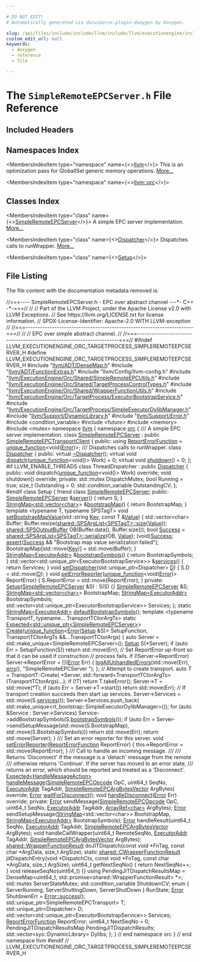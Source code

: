 ```yaml
---

# DO NOT EDIT!
# Automatically generated via docusaurus-plugin-doxygen by Doxygen.

slug: /api/files/include/include/llvm/include/llvm/executionengine/include/llvm/executionengine/orc/include/llvm/executionengine/orc/targetprocess/simpleremoteepcserver-h
custom_edit_url: null
keywords:
  - doxygen
  - reference
  - file

---
```





# The `SimpleRemoteEPCServer.h` File Reference

<DoxygenPage pluginConfig={pluginConfig}>



## Included Headers

<IncludesList>
<IncludesListItem
  filePath="llvm/ADT/DenseMap.h"
  permalink="/docs/api/files/include/include/llvm/include/llvm/adt/densemap-h"
  isLocal="true" />
<IncludesListItem
  filePath="llvm/ADT/FunctionExtras.h"
  permalink="/docs/api/files/include/include/llvm/include/llvm/adt/functionextras-h"
  isLocal="true" />
<IncludesListItem
  filePath="llvm/Config/llvm-config.h"
  permalink=""
  isLocal="true" />
<IncludesListItem
  filePath="llvm/ExecutionEngine/Orc/Shared/SimpleRemoteEPCUtils.h"
  permalink="/docs/api/files/include/include/llvm/include/llvm/executionengine/include/llvm/executionengine/orc/include/llvm/executionengine/orc/shared/simpleremoteepcutils-h"
  isLocal="true" />
<IncludesListItem
  filePath="llvm/ExecutionEngine/Orc/Shared/TargetProcessControlTypes.h"
  permalink="/docs/api/files/include/include/llvm/include/llvm/executionengine/include/llvm/executionengine/orc/include/llvm/executionengine/orc/shared/targetprocesscontroltypes-h"
  isLocal="true" />
<IncludesListItem
  filePath="llvm/ExecutionEngine/Orc/Shared/WrapperFunctionUtils.h"
  permalink="/docs/api/files/include/include/llvm/include/llvm/executionengine/include/llvm/executionengine/orc/include/llvm/executionengine/orc/shared/wrapperfunctionutils-h"
  isLocal="true" />
<IncludesListItem
  filePath="llvm/ExecutionEngine/Orc/TargetProcess/ExecutorBootstrapService.h"
  permalink="/docs/api/files/include/include/llvm/include/llvm/executionengine/include/llvm/executionengine/orc/include/llvm/executionengine/orc/targetprocess/executorbootstrapservice-h"
  isLocal="true" />
<IncludesListItem
  filePath="llvm/ExecutionEngine/Orc/TargetProcess/SimpleExecutorDylibManager.h"
  permalink="/docs/api/files/include/include/llvm/include/llvm/executionengine/include/llvm/executionengine/orc/include/llvm/executionengine/orc/targetprocess/simpleexecutordylibmanager-h"
  isLocal="true" />
<IncludesListItem
  filePath="llvm/Support/DynamicLibrary.h"
  permalink="/docs/api/files/include/include/llvm/include/llvm/support/dynamiclibrary-h"
  isLocal="true" />
<IncludesListItem
  filePath="llvm/Support/Error.h"
  permalink="/docs/api/files/include/include/llvm/include/llvm/support/error-h"
  isLocal="true" />
<IncludesListItem
  filePath="condition_variable"
  permalink=""
  isLocal="false" />
<IncludesListItem
  filePath="future"
  permalink=""
  isLocal="false" />
<IncludesListItem
  filePath="memory"
  permalink=""
  isLocal="false" />
<IncludesListItem
  filePath="mutex"
  permalink=""
  isLocal="false" />
</IncludesList>

## Namespaces Index

<MembersIndex>

<MembersIndexItem
  type="namespace"
  name={<><a href="/docs/api/namespaces/llvm">llvm</a></>}>
This is an optimization pass for GlobalISel generic memory operations. <a href="/docs/api/namespaces/llvm/#details">More...</a>
</MembersIndexItem>

<MembersIndexItem
  type="namespace"
  name={<><a href="/docs/api/namespaces/llvm/orc">llvm::orc</a></>}>
</MembersIndexItem>

</MembersIndex>

## Classes Index

<MembersIndex>

<MembersIndexItem
  type="class"
  name={<><a href="/docs/api/classes/llvm/orc/simpleremoteepcserver">SimpleRemoteEPCServer</a></>}>
A simple EPC server implementation. <a href="/docs/api/classes/llvm/orc/simpleremoteepcserver/#details">More...</a>
</MembersIndexItem>

<MembersIndexItem
  type="class"
  name={<><a href="/docs/api/classes/llvm/orc/simpleremoteepcserver/dispatcher">Dispatcher</a></>}>
Dispatches calls to runWrapper. <a href="/docs/api/classes/llvm/orc/simpleremoteepcserver/dispatcher/#details">More...</a>
</MembersIndexItem>

<MembersIndexItem
  type="class"
  name={<><a href="/docs/api/classes/llvm/orc/simpleremoteepcserver/setup">Setup</a></>}>
</MembersIndexItem>

</MembersIndex>


## File Listing

The file content with the documentation metadata removed is:

<ProgramListing>

<Link id="l00001" /><CodeLine lineNumber="1"><Highlight kind="comment">//===---- SimpleRemoteEPCServer.h - EPC over abstract channel ---&#42;- C++ -&#42;-===//</Highlight><Highlight kind="normal"></Highlight></CodeLine>
<Link id="l00002" /><CodeLine lineNumber="2"><Highlight kind="normal"></Highlight><Highlight kind="comment">//</Highlight><Highlight kind="normal"></Highlight></CodeLine>
<Link id="l00003" /><CodeLine lineNumber="3"><Highlight kind="normal"></Highlight><Highlight kind="comment">// Part of the LLVM Project, under the Apache License v2.0 with LLVM Exceptions.</Highlight><Highlight kind="normal"></Highlight></CodeLine>
<Link id="l00004" /><CodeLine lineNumber="4"><Highlight kind="normal"></Highlight><Highlight kind="comment">// See https://llvm.org/LICENSE.txt for license information.</Highlight><Highlight kind="normal"></Highlight></CodeLine>
<Link id="l00005" /><CodeLine lineNumber="5"><Highlight kind="normal"></Highlight><Highlight kind="comment">// SPDX-License-Identifier: Apache-2.0 WITH LLVM-exception</Highlight><Highlight kind="normal"></Highlight></CodeLine>
<Link id="l00006" /><CodeLine lineNumber="6"><Highlight kind="normal"></Highlight><Highlight kind="comment">//</Highlight><Highlight kind="normal"></Highlight></CodeLine>
<Link id="l00007" /><CodeLine lineNumber="7"><Highlight kind="normal"></Highlight><Highlight kind="comment">//===----------------------------------------------------------------------===//</Highlight><Highlight kind="normal"></Highlight></CodeLine>
<Link id="l00008" /><CodeLine lineNumber="8"><Highlight kind="normal"></Highlight><Highlight kind="comment">//</Highlight><Highlight kind="normal"></Highlight></CodeLine>
<Link id="l00009" /><CodeLine lineNumber="9"><Highlight kind="normal"></Highlight><Highlight kind="comment">// EPC over simple abstract channel.</Highlight><Highlight kind="normal"></Highlight></CodeLine>
<Link id="l00010" /><CodeLine lineNumber="10"><Highlight kind="normal"></Highlight><Highlight kind="comment">//</Highlight><Highlight kind="normal"></Highlight></CodeLine>
<Link id="l00011" /><CodeLine lineNumber="11"><Highlight kind="normal"></Highlight><Highlight kind="comment">//===----------------------------------------------------------------------===//</Highlight><Highlight kind="normal"></Highlight></CodeLine>
<Link id="l00012" /><CodeLine lineNumber="12"><Highlight kind="normal"></Highlight></CodeLine>
<Link id="l00013" /><CodeLine lineNumber="13"><Highlight kind="normal"></Highlight><Highlight kind="preprocessor">#ifndef LLVM&#95;EXECUTIONENGINE&#95;ORC&#95;TARGETPROCESS&#95;SIMPLEREMOTEEPCSERVER&#95;H</Highlight><Highlight kind="normal"></Highlight></CodeLine>
<Link id="l00014" /><CodeLine lineNumber="14"><Highlight kind="normal"></Highlight><Highlight kind="preprocessor">#define LLVM&#95;EXECUTIONENGINE&#95;ORC&#95;TARGETPROCESS&#95;SIMPLEREMOTEEPCSERVER&#95;H</Highlight><Highlight kind="normal"></Highlight></CodeLine>
<Link id="l00015" /><CodeLine lineNumber="15"><Highlight kind="normal"></Highlight></CodeLine>
<Link id="l00016" /><CodeLine lineNumber="16"><Highlight kind="normal"></Highlight><Highlight kind="preprocessor">#include &quot;<a href="/docs/api/files/include/include/llvm/include/llvm/adt/densemap-h">llvm/ADT/DenseMap.h</a>&quot;</Highlight><Highlight kind="normal"></Highlight></CodeLine>
<Link id="l00017" /><CodeLine lineNumber="17"><Highlight kind="normal"></Highlight><Highlight kind="preprocessor">#include &quot;<a href="/docs/api/files/include/include/llvm/include/llvm/adt/functionextras-h">llvm/ADT/FunctionExtras.h</a>&quot;</Highlight><Highlight kind="normal"></Highlight></CodeLine>
<Link id="l00018" /><CodeLine lineNumber="18"><Highlight kind="normal"></Highlight><Highlight kind="preprocessor">#include &quot;llvm/Config/llvm-config.h&quot;</Highlight><Highlight kind="normal"></Highlight></CodeLine>
<Link id="l00019" /><CodeLine lineNumber="19"><Highlight kind="normal"></Highlight><Highlight kind="preprocessor">#include &quot;<a href="/docs/api/files/include/include/llvm/include/llvm/executionengine/include/llvm/executionengine/orc/include/llvm/executionengine/orc/shared/simpleremoteepcutils-h">llvm/ExecutionEngine/Orc/Shared/SimpleRemoteEPCUtils.h</a>&quot;</Highlight><Highlight kind="normal"></Highlight></CodeLine>
<Link id="l00020" /><CodeLine lineNumber="20"><Highlight kind="normal"></Highlight><Highlight kind="preprocessor">#include &quot;<a href="/docs/api/files/include/include/llvm/include/llvm/executionengine/include/llvm/executionengine/orc/include/llvm/executionengine/orc/shared/targetprocesscontroltypes-h">llvm/ExecutionEngine/Orc/Shared/TargetProcessControlTypes.h</a>&quot;</Highlight><Highlight kind="normal"></Highlight></CodeLine>
<Link id="l00021" /><CodeLine lineNumber="21"><Highlight kind="normal"></Highlight><Highlight kind="preprocessor">#include &quot;<a href="/docs/api/files/include/include/llvm/include/llvm/executionengine/include/llvm/executionengine/orc/include/llvm/executionengine/orc/shared/wrapperfunctionutils-h">llvm/ExecutionEngine/Orc/Shared/WrapperFunctionUtils.h</a>&quot;</Highlight><Highlight kind="normal"></Highlight></CodeLine>
<Link id="l00022" /><CodeLine lineNumber="22"><Highlight kind="normal"></Highlight><Highlight kind="preprocessor">#include &quot;<a href="/docs/api/files/include/include/llvm/include/llvm/executionengine/include/llvm/executionengine/orc/include/llvm/executionengine/orc/targetprocess/executorbootstrapservice-h">llvm/ExecutionEngine/Orc/TargetProcess/ExecutorBootstrapService.h</a>&quot;</Highlight><Highlight kind="normal"></Highlight></CodeLine>
<Link id="l00023" /><CodeLine lineNumber="23"><Highlight kind="normal"></Highlight><Highlight kind="preprocessor">#include &quot;<a href="/docs/api/files/include/include/llvm/include/llvm/executionengine/include/llvm/executionengine/orc/include/llvm/executionengine/orc/targetprocess/simpleexecutordylibmanager-h">llvm/ExecutionEngine/Orc/TargetProcess/SimpleExecutorDylibManager.h</a>&quot;</Highlight><Highlight kind="normal"></Highlight></CodeLine>
<Link id="l00024" /><CodeLine lineNumber="24"><Highlight kind="normal"></Highlight><Highlight kind="preprocessor">#include &quot;<a href="/docs/api/files/include/include/llvm/include/llvm/support/dynamiclibrary-h">llvm/Support/DynamicLibrary.h</a>&quot;</Highlight><Highlight kind="normal"></Highlight></CodeLine>
<Link id="l00025" /><CodeLine lineNumber="25"><Highlight kind="normal"></Highlight><Highlight kind="preprocessor">#include &quot;<a href="/docs/api/files/include/include/llvm/include/llvm/support/error-h">llvm/Support/Error.h</a>&quot;</Highlight><Highlight kind="normal"></Highlight></CodeLine>
<Link id="l00026" /><CodeLine lineNumber="26"><Highlight kind="normal"></Highlight></CodeLine>
<Link id="l00027" /><CodeLine lineNumber="27"><Highlight kind="normal"></Highlight><Highlight kind="preprocessor">#include &lt;condition&#95;variable&gt;</Highlight><Highlight kind="normal"></Highlight></CodeLine>
<Link id="l00028" /><CodeLine lineNumber="28"><Highlight kind="normal"></Highlight><Highlight kind="preprocessor">#include &lt;future&gt;</Highlight><Highlight kind="normal"></Highlight></CodeLine>
<Link id="l00029" /><CodeLine lineNumber="29"><Highlight kind="normal"></Highlight><Highlight kind="preprocessor">#include &lt;memory&gt;</Highlight><Highlight kind="normal"></Highlight></CodeLine>
<Link id="l00030" /><CodeLine lineNumber="30"><Highlight kind="normal"></Highlight><Highlight kind="preprocessor">#include &lt;mutex&gt;</Highlight><Highlight kind="normal"></Highlight></CodeLine>
<Link id="l00031" /><CodeLine lineNumber="31"><Highlight kind="normal"></Highlight></CodeLine>
<Link id="l00032" /><CodeLine lineNumber="32"><Highlight kind="normal"></Highlight><Highlight kind="keyword">namespace </Highlight><Highlight kind="normal"><a href="/docs/api/namespaces/llvm">llvm</a> &#123;</Highlight></CodeLine>
<Link id="l00033" /><CodeLine lineNumber="33"><Highlight kind="normal"></Highlight><Highlight kind="keyword">namespace </Highlight><Highlight kind="normal"><a href="/docs/api/namespaces/llvm/orc">orc</a> &#123;</Highlight></CodeLine>
<Link id="l00034" /><CodeLine lineNumber="34"><Highlight kind="normal"></Highlight><Highlight kind="comment"></Highlight></CodeLine>
<Link id="l00035" /><CodeLine lineNumber="35"><Highlight kind="comment">/// A simple EPC server implementation.</Highlight><Highlight kind="normal"></Highlight></CodeLine>
<Link id="l00036" /><CodeLine lineNumber="36" lineLink="/docs/api/classes/llvm/orc/simpleremoteepcserver"><Highlight kind="normal"></Highlight><Highlight kind="keyword">class </Highlight><Highlight kind="normal"><a href="/docs/api/classes/llvm/orc/simpleremoteepcserver">SimpleRemoteEPCServer</a> : </Highlight><Highlight kind="keyword">public</Highlight><Highlight kind="normal"> <a href="/docs/api/classes/llvm/orc/simpleremoteepctransportclient">SimpleRemoteEPCTransportClient</a> &#123;</Highlight></CodeLine>
<Link id="l00037" /><CodeLine lineNumber="37"><Highlight kind="normal"></Highlight><Highlight kind="keyword">public</Highlight><Highlight kind="normal">:</Highlight></CodeLine>
<Link id="l00038" /><CodeLine lineNumber="38" lineLink="/docs/api/classes/llvm/orc/simpleremoteepcserver/#af2a93fb08dba52798627e77a14ec44a6"><Highlight kind="normal">  </Highlight><Highlight kind="keyword">using </Highlight><Highlight kind="normal"><a href="/docs/api/classes/llvm/orc/simpleremoteepcserver/#af2a93fb08dba52798627e77a14ec44a6">ReportErrorFunction</a> = <a href="/docs/api/classes/llvm/unique-function">unique&#95;function</a>&lt;void(<a href="/docs/api/classes/llvm/error">Error</a>)&gt;;</Highlight></CodeLine>
<Link id="l00039" /><CodeLine lineNumber="39"><Highlight kind="normal"></Highlight><Highlight kind="comment"></Highlight></CodeLine>
<Link id="l00040" /><CodeLine lineNumber="40"><Highlight kind="comment">  /// Dispatches calls to runWrapper.</Highlight><Highlight kind="normal"></Highlight></CodeLine>
<Link id="l00041" /><CodeLine lineNumber="41" lineLink="/docs/api/classes/llvm/orc/simpleremoteepcserver/dispatcher"><Highlight kind="normal">  </Highlight><Highlight kind="keyword">class </Highlight><Highlight kind="normal"><a href="/docs/api/classes/llvm/orc/simpleremoteepcserver/dispatcher">Dispatcher</a> &#123;</Highlight></CodeLine>
<Link id="l00042" /><CodeLine lineNumber="42"><Highlight kind="normal">  </Highlight><Highlight kind="keyword">public</Highlight><Highlight kind="normal">:</Highlight></CodeLine>
<Link id="l00043" /><CodeLine lineNumber="43" lineLink="/docs/api/classes/llvm/orc/simpleremoteepcserver/dispatcher/#a1fa8e79391c0da2479da4528abcc1664"><Highlight kind="normal">    </Highlight><Highlight kind="keyword">virtual</Highlight><Highlight kind="normal"> <a href="/docs/api/classes/llvm/orc/simpleremoteepcserver/dispatcher/#a1fa8e79391c0da2479da4528abcc1664">~Dispatcher</a>();</Highlight></CodeLine>
<Link id="l00044" /><CodeLine lineNumber="44" lineLink="/docs/api/classes/llvm/orc/simpleremoteepcserver/dispatcher/#af82826b096dd5d2a1b7f2f37e13c0e57"><Highlight kind="normal">    </Highlight><Highlight kind="keyword">virtual</Highlight><Highlight kind="normal"> </Highlight><Highlight kind="keywordtype">void</Highlight><Highlight kind="normal"> <a href="/docs/api/classes/llvm/orc/simpleremoteepcserver/dispatcher/#af82826b096dd5d2a1b7f2f37e13c0e57">dispatch</a>(<a href="/docs/api/classes/llvm/unique-function">unique&#95;function</a>&lt;</Highlight><Highlight kind="keywordtype">void</Highlight><Highlight kind="normal">()&gt; Work) = 0;</Highlight></CodeLine>
<Link id="l00045" /><CodeLine lineNumber="45" lineLink="/docs/api/classes/llvm/orc/simpleremoteepcserver/dispatcher/#a05ffa4c7a486bc953f61dfc1d8ca916e"><Highlight kind="normal">    </Highlight><Highlight kind="keyword">virtual</Highlight><Highlight kind="normal"> </Highlight><Highlight kind="keywordtype">void</Highlight><Highlight kind="normal"> <a href="/docs/api/classes/llvm/orc/simpleremoteepcserver/dispatcher/#a05ffa4c7a486bc953f61dfc1d8ca916e">shutdown</a>() = 0;</Highlight></CodeLine>
<Link id="l00046" /><CodeLine lineNumber="46"><Highlight kind="normal">  &#125;;</Highlight></CodeLine>
<Link id="l00047" /><CodeLine lineNumber="47"><Highlight kind="normal"></Highlight></CodeLine>
<Link id="l00048" /><CodeLine lineNumber="48"><Highlight kind="normal"></Highlight><Highlight kind="preprocessor">#if LLVM&#95;ENABLE&#95;THREADS</Highlight><Highlight kind="normal"></Highlight></CodeLine>
<Link id="l00049" /><CodeLine lineNumber="49"><Highlight kind="normal">  </Highlight><Highlight kind="keyword">class </Highlight><Highlight kind="normal">ThreadDispatcher : </Highlight><Highlight kind="keyword">public</Highlight><Highlight kind="normal"> <a href="/docs/api/classes/llvm/orc/simpleremoteepcserver/dispatcher">Dispatcher</a> &#123;</Highlight></CodeLine>
<Link id="l00050" /><CodeLine lineNumber="50"><Highlight kind="normal">  </Highlight><Highlight kind="keyword">public</Highlight><Highlight kind="normal">:</Highlight></CodeLine>
<Link id="l00051" /><CodeLine lineNumber="51"><Highlight kind="normal">    </Highlight><Highlight kind="keywordtype">void</Highlight><Highlight kind="normal"> dispatch(<a href="/docs/api/classes/llvm/unique-function">unique&#95;function</a>&lt;</Highlight><Highlight kind="keywordtype">void</Highlight><Highlight kind="normal">()&gt; Work) </Highlight><Highlight kind="keyword">override</Highlight><Highlight kind="normal">;</Highlight></CodeLine>
<Link id="l00052" /><CodeLine lineNumber="52"><Highlight kind="normal">    </Highlight><Highlight kind="keywordtype">void</Highlight><Highlight kind="normal"> shutdown() </Highlight><Highlight kind="keyword">override</Highlight><Highlight kind="normal">;</Highlight></CodeLine>
<Link id="l00053" /><CodeLine lineNumber="53"><Highlight kind="normal"></Highlight></CodeLine>
<Link id="l00054" /><CodeLine lineNumber="54"><Highlight kind="normal">  </Highlight><Highlight kind="keyword">private</Highlight><Highlight kind="normal">:</Highlight></CodeLine>
<Link id="l00055" /><CodeLine lineNumber="55"><Highlight kind="normal">    std::mutex DispatchMutex;</Highlight></CodeLine>
<Link id="l00056" /><CodeLine lineNumber="56"><Highlight kind="normal">    </Highlight><Highlight kind="keywordtype">bool</Highlight><Highlight kind="normal"> Running = </Highlight><Highlight kind="keyword">true</Highlight><Highlight kind="normal">;</Highlight></CodeLine>
<Link id="l00057" /><CodeLine lineNumber="57"><Highlight kind="normal">    </Highlight><Highlight kind="keywordtype">size&#95;t</Highlight><Highlight kind="normal"> Outstanding = 0;</Highlight></CodeLine>
<Link id="l00058" /><CodeLine lineNumber="58"><Highlight kind="normal">    std::condition&#95;variable OutstandingCV;</Highlight></CodeLine>
<Link id="l00059" /><CodeLine lineNumber="59"><Highlight kind="normal">  &#125;;</Highlight></CodeLine>
<Link id="l00060" /><CodeLine lineNumber="60"><Highlight kind="normal"></Highlight><Highlight kind="preprocessor">#endif</Highlight><Highlight kind="normal"></Highlight></CodeLine>
<Link id="l00061" /><CodeLine lineNumber="61"><Highlight kind="normal"></Highlight></CodeLine>
<Link id="l00062" /><CodeLine lineNumber="62" lineLink="/docs/api/classes/llvm/orc/simpleremoteepcserver/setup"><Highlight kind="normal">  </Highlight><Highlight kind="keyword">class </Highlight><Highlight kind="normal">Setup &#123;</Highlight></CodeLine>
<Link id="l00063" /><CodeLine lineNumber="63" lineLink="/docs/api/classes/llvm/orc/simpleremoteepcserver/setup/#a2e5057ba48ea4d144e4d4db1fe5d876b"><Highlight kind="normal">    </Highlight><Highlight kind="keyword">friend</Highlight><Highlight kind="normal"> </Highlight><Highlight kind="keyword">class </Highlight><Highlight kind="normal"><a href="/docs/api/classes/llvm/orc/simpleremoteepcserver/setup/#a2e5057ba48ea4d144e4d4db1fe5d876b">SimpleRemoteEPCServer</a>;</Highlight></CodeLine>
<Link id="l00064" /><CodeLine lineNumber="64"><Highlight kind="normal"></Highlight></CodeLine>
<Link id="l00065" /><CodeLine lineNumber="65"><Highlight kind="normal">  </Highlight><Highlight kind="keyword">public</Highlight><Highlight kind="normal">:</Highlight></CodeLine>
<Link id="l00066" /><CodeLine lineNumber="66" lineLink="/docs/api/classes/llvm/orc/simpleremoteepcserver/setup/#a31accc2fdf921768889213c8dde19e27"><Highlight kind="normal">    <a href="/docs/api/classes/llvm/orc/simpleremoteepcserver/setup/#a2e5057ba48ea4d144e4d4db1fe5d876b">SimpleRemoteEPCServer</a> &amp;<a href="/docs/api/classes/llvm/orc/simpleremoteepcserver/setup/#a31accc2fdf921768889213c8dde19e27">server</a>() &#123; </Highlight><Highlight kind="keywordflow">return</Highlight><Highlight kind="normal"> S; &#125;</Highlight></CodeLine>
<Link id="l00067" /><CodeLine lineNumber="67" lineLink="/docs/api/classes/llvm/orc/simpleremoteepcserver/setup/#ac375187082cbd8e02e24fca6cac72d25"><Highlight kind="normal">    <a href="/docs/api/classes/llvm/stringmap">StringMap&lt;std::vector&lt;char&gt;</a>&gt; &amp;<a href="/docs/api/classes/llvm/orc/simpleremoteepcserver/setup/#ac375187082cbd8e02e24fca6cac72d25">bootstrapMap</a>() &#123; </Highlight><Highlight kind="keywordflow">return</Highlight><Highlight kind="normal"> BootstrapMap; &#125;</Highlight></CodeLine>
<Link id="l00068" /><CodeLine lineNumber="68"><Highlight kind="normal">    </Highlight><Highlight kind="keyword">template</Highlight><Highlight kind="normal"> &lt;</Highlight><Highlight kind="keyword">typename</Highlight><Highlight kind="normal"> T, </Highlight><Highlight kind="keyword">typename</Highlight><Highlight kind="normal"> SPSTagT&gt;</Highlight></CodeLine>
<Link id="l00069" /><CodeLine lineNumber="69" lineLink="/docs/api/classes/llvm/orc/simpleremoteepcserver/setup/#ab895f9e1b14f30370958aee17fff37e1"><Highlight kind="normal">    </Highlight><Highlight kind="keywordtype">void</Highlight><Highlight kind="normal"> <a href="/docs/api/classes/llvm/orc/simpleremoteepcserver/setup/#ab895f9e1b14f30370958aee17fff37e1">setBootstrapMapValue</a>(std::string <a href="/docs/api/namespaces/llvm/#a98c6256d0644613c6b5b3e2ef06ef5ce">Key</a>, </Highlight><Highlight kind="keyword">const</Highlight><Highlight kind="normal"> T &amp;<a href="/docs/api/classes/llvm/value">Value</a>) &#123;</Highlight></CodeLine>
<Link id="l00070" /><CodeLine lineNumber="70"><Highlight kind="normal">      std::vector&lt;char&gt; Buffer;</Highlight></CodeLine>
<Link id="l00071" /><CodeLine lineNumber="71"><Highlight kind="normal">      Buffer.resize(<a href="/docs/api/classes/llvm/orc/shared/spsarglist">shared::SPSArgList&lt;SPSTagT&gt;::size</a>(<a href="/docs/api/classes/llvm/value">Value</a>));</Highlight></CodeLine>
<Link id="l00072" /><CodeLine lineNumber="72"><Highlight kind="normal">      <a href="/docs/api/classes/llvm/orc/shared/spsoutputbuffer">shared::SPSOutputBuffer</a> OB(Buffer.data(), Buffer.size());</Highlight></CodeLine>
<Link id="l00073" /><CodeLine lineNumber="73"><Highlight kind="normal">      </Highlight><Highlight kind="keywordtype">bool</Highlight><Highlight kind="normal"> <a href="/docs/api/files/lib/lib/target/lib/target/aarch64/lib/target/aarch64/disassembler/aarch64disassembler-cpp/#abdb086b34295fb7aa09493c62d798465">Success</a> = <a href="/docs/api/classes/llvm/orc/shared/spsarglist">shared::SPSArgList&lt;SPSTagT&gt;::serialize</a>(OB, <a href="/docs/api/classes/llvm/value">Value</a>);</Highlight></CodeLine>
<Link id="l00074" /><CodeLine lineNumber="74"><Highlight kind="normal">      (void)<a href="/docs/api/files/lib/lib/target/lib/target/aarch64/lib/target/aarch64/disassembler/aarch64disassembler-cpp/#abdb086b34295fb7aa09493c62d798465">Success</a>;</Highlight></CodeLine>
<Link id="l00075" /><CodeLine lineNumber="75"><Highlight kind="normal">      <a href="/docs/api/files/lib/lib/target/lib/target/amdgpu/silowercontrolflow-cpp/#a4868c5d81c5ccc98c47aeab6244346a0">assert</a>(<a href="/docs/api/files/lib/lib/target/lib/target/aarch64/lib/target/aarch64/disassembler/aarch64disassembler-cpp/#abdb086b34295fb7aa09493c62d798465">Success</a> &amp;&amp; </Highlight><Highlight kind="stringliteral">&quot;Bootstrap map value serialization failed&quot;</Highlight><Highlight kind="normal">);</Highlight></CodeLine>
<Link id="l00076" /><CodeLine lineNumber="76"><Highlight kind="normal">      BootstrapMap&#91;std::move(<a href="/docs/api/namespaces/llvm/#a98c6256d0644613c6b5b3e2ef06ef5ce">Key</a>)&#93; = std::move(Buffer);</Highlight></CodeLine>
<Link id="l00077" /><CodeLine lineNumber="77"><Highlight kind="normal">    &#125;</Highlight></CodeLine>
<Link id="l00078" /><CodeLine lineNumber="78" lineLink="/docs/api/classes/llvm/orc/simpleremoteepcserver/setup/#afa13e842b023c8b8e7cee054b9db76eb"><Highlight kind="normal">    <a href="/docs/api/classes/llvm/stringmap">StringMap&lt;ExecutorAddr&gt;</a> &amp;<a href="/docs/api/classes/llvm/orc/simpleremoteepcserver/setup/#afa13e842b023c8b8e7cee054b9db76eb">bootstrapSymbols</a>() &#123; </Highlight><Highlight kind="keywordflow">return</Highlight><Highlight kind="normal"> BootstrapSymbols; &#125;</Highlight></CodeLine>
<Link id="l00079" /><CodeLine lineNumber="79" lineLink="/docs/api/classes/llvm/orc/simpleremoteepcserver/setup/#a972f984248e665133ec7fe5c2b2d0d26"><Highlight kind="normal">    std::vector&lt;std::unique&#95;ptr&lt;ExecutorBootstrapService&gt;&gt; &amp;<a href="/docs/api/classes/llvm/orc/simpleremoteepcserver/setup/#a972f984248e665133ec7fe5c2b2d0d26">services</a>() &#123;</Highlight></CodeLine>
<Link id="l00080" /><CodeLine lineNumber="80"><Highlight kind="normal">      </Highlight><Highlight kind="keywordflow">return</Highlight><Highlight kind="normal"> Services;</Highlight></CodeLine>
<Link id="l00081" /><CodeLine lineNumber="81"><Highlight kind="normal">    &#125;</Highlight></CodeLine>
<Link id="l00082" /><CodeLine lineNumber="82" lineLink="/docs/api/classes/llvm/orc/simpleremoteepcserver/setup/#a8282f3997f4928d81133287112ad1ce6"><Highlight kind="normal">    </Highlight><Highlight kind="keywordtype">void</Highlight><Highlight kind="normal"> <a href="/docs/api/classes/llvm/orc/simpleremoteepcserver/setup/#a8282f3997f4928d81133287112ad1ce6">setDispatcher</a>(std::unique&#95;ptr&lt;Dispatcher&gt; <a href="/docs/api/files/lib/lib/ir/builtingcs-cpp/#a6a9f043784cf87001c84980afa76da82">D</a>) &#123; S.D = std::move(<a href="/docs/api/files/lib/lib/ir/builtingcs-cpp/#a6a9f043784cf87001c84980afa76da82">D</a>); &#125;</Highlight></CodeLine>
<Link id="l00083" /><CodeLine lineNumber="83" lineLink="/docs/api/classes/llvm/orc/simpleremoteepcserver/setup/#a9ebc355ca1707efcf478cc9b40327b4e"><Highlight kind="normal">    </Highlight><Highlight kind="keywordtype">void</Highlight><Highlight kind="normal"> <a href="/docs/api/classes/llvm/orc/simpleremoteepcserver/setup/#a9ebc355ca1707efcf478cc9b40327b4e">setErrorReporter</a>(<a href="/docs/api/classes/llvm/unique-function">unique&#95;function</a>&lt;</Highlight><Highlight kind="keywordtype">void</Highlight><Highlight kind="normal">(<a href="/docs/api/classes/llvm/error">Error</a>)&gt; ReportError) &#123;</Highlight></CodeLine>
<Link id="l00084" /><CodeLine lineNumber="84"><Highlight kind="normal">      S.ReportError = std::move(ReportError);</Highlight></CodeLine>
<Link id="l00085" /><CodeLine lineNumber="85"><Highlight kind="normal">    &#125;</Highlight></CodeLine>
<Link id="l00086" /><CodeLine lineNumber="86"><Highlight kind="normal"></Highlight></CodeLine>
<Link id="l00087" /><CodeLine lineNumber="87"><Highlight kind="normal">  </Highlight><Highlight kind="keyword">private</Highlight><Highlight kind="normal">:</Highlight></CodeLine>
<Link id="l00088" /><CodeLine lineNumber="88"><Highlight kind="normal">    <a href="/docs/api/namespaces/llvm/orc/#a1448b52253eb43f8f07b7f5d94336a47aad2376beebecdcf7846ba973fa1a005b">Setup</a>(<a href="/docs/api/classes/llvm/orc/simpleremoteepcserver">SimpleRemoteEPCServer</a> &amp;S) : S(S) &#123;&#125;</Highlight></CodeLine>
<Link id="l00089" /><CodeLine lineNumber="89"><Highlight kind="normal">    <a href="/docs/api/classes/llvm/orc/simpleremoteepcserver">SimpleRemoteEPCServer</a> &amp;S;</Highlight></CodeLine>
<Link id="l00090" /><CodeLine lineNumber="90"><Highlight kind="normal">    <a href="/docs/api/classes/llvm/stringmap">StringMap&lt;std::vector&lt;char&gt;</a>&gt; BootstrapMap;</Highlight></CodeLine>
<Link id="l00091" /><CodeLine lineNumber="91"><Highlight kind="normal">    <a href="/docs/api/classes/llvm/stringmap">StringMap&lt;ExecutorAddr&gt;</a> BootstrapSymbols;</Highlight></CodeLine>
<Link id="l00092" /><CodeLine lineNumber="92"><Highlight kind="normal">    std::vector&lt;std::unique&#95;ptr&lt;ExecutorBootstrapService&gt;&gt; Services;</Highlight></CodeLine>
<Link id="l00093" /><CodeLine lineNumber="93"><Highlight kind="normal">  &#125;;</Highlight></CodeLine>
<Link id="l00094" /><CodeLine lineNumber="94"><Highlight kind="normal"></Highlight></CodeLine>
<Link id="l00095" /><CodeLine lineNumber="95"><Highlight kind="normal">  </Highlight><Highlight kind="keyword">static</Highlight><Highlight kind="normal"> <a href="/docs/api/classes/llvm/stringmap">StringMap&lt;ExecutorAddr&gt;</a> <a href="/docs/api/classes/llvm/orc/simpleremoteepcserver/#a0d4f063da3bf0cb25ecdf1d8efb56b11">defaultBootstrapSymbols</a>();</Highlight></CodeLine>
<Link id="l00096" /><CodeLine lineNumber="96"><Highlight kind="normal"></Highlight></CodeLine>
<Link id="l00097" /><CodeLine lineNumber="97"><Highlight kind="normal">  </Highlight><Highlight kind="keyword">template</Highlight><Highlight kind="normal"> &lt;</Highlight><Highlight kind="keyword">typename</Highlight><Highlight kind="normal"> TransportT, </Highlight><Highlight kind="keyword">typename</Highlight><Highlight kind="normal">... TransportTCtorArgTs&gt;</Highlight></CodeLine>
<Link id="l00098" /><CodeLine lineNumber="98"><Highlight kind="normal">  </Highlight><Highlight kind="keyword">static</Highlight><Highlight kind="normal"> <a href="/docs/api/classes/llvm/expected">Expected&lt;std::unique&#95;ptr&lt;SimpleRemoteEPCServer&gt;</a>&gt;</Highlight></CodeLine>
<Link id="l00099" /><CodeLine lineNumber="99" lineLink="/docs/api/classes/llvm/orc/simpleremoteepcserver/#a0facce9e327f9772c1ce34cc1f4b0f07"><Highlight kind="normal">  <a href="/docs/api/classes/llvm/orc/simpleremoteepcserver/#a0facce9e327f9772c1ce34cc1f4b0f07">Create</a>(<a href="/docs/api/classes/llvm/unique-function">unique&#95;function</a>&lt;<a href="/docs/api/namespaces/llvm/#ac226f3d2b9ca090171a8e0a8cb92c343a902b0d55fddef6f8d651fe1035b7d4bd">Error</a>(<a href="/docs/api/classes/llvm/orc/simpleremoteepcserver/setup">Setup</a> &amp;S)&gt; SetupFunction,</Highlight></CodeLine>
<Link id="l00100" /><CodeLine lineNumber="100"><Highlight kind="normal">         TransportTCtorArgTs &amp;&amp;...TransportTCtorArgs) &#123;</Highlight></CodeLine>
<Link id="l00101" /><CodeLine lineNumber="101"><Highlight kind="normal">    </Highlight><Highlight kind="keyword">auto</Highlight><Highlight kind="normal"> Server = std::make&#95;unique&lt;SimpleRemoteEPCServer&gt;();</Highlight></CodeLine>
<Link id="l00102" /><CodeLine lineNumber="102"><Highlight kind="normal">    <a href="/docs/api/classes/llvm/orc/simpleremoteepcserver/setup">Setup</a> S(&#42;Server);</Highlight></CodeLine>
<Link id="l00103" /><CodeLine lineNumber="103"><Highlight kind="normal">    </Highlight><Highlight kind="keywordflow">if</Highlight><Highlight kind="normal"> (</Highlight><Highlight kind="keyword">auto</Highlight><Highlight kind="normal"> Err = SetupFunction(S))</Highlight></CodeLine>
<Link id="l00104" /><CodeLine lineNumber="104"><Highlight kind="normal">      </Highlight><Highlight kind="keywordflow">return</Highlight><Highlight kind="normal"> std::move(Err);</Highlight></CodeLine>
<Link id="l00105" /><CodeLine lineNumber="105"><Highlight kind="normal"></Highlight></CodeLine>
<Link id="l00106" /><CodeLine lineNumber="106"><Highlight kind="normal">    </Highlight><Highlight kind="comment">// Set ReportError up-front so that it can be used if construction</Highlight><Highlight kind="normal"></Highlight></CodeLine>
<Link id="l00107" /><CodeLine lineNumber="107"><Highlight kind="normal">    </Highlight><Highlight kind="comment">// process fails.</Highlight><Highlight kind="normal"></Highlight></CodeLine>
<Link id="l00108" /><CodeLine lineNumber="108"><Highlight kind="normal">    </Highlight><Highlight kind="keywordflow">if</Highlight><Highlight kind="normal"> (!Server-&gt;ReportError)</Highlight></CodeLine>
<Link id="l00109" /><CodeLine lineNumber="109"><Highlight kind="normal">      Server-&gt;ReportError = &#91;&#93;(<a href="/docs/api/classes/llvm/error">Error</a> Err) &#123;</Highlight></CodeLine>
<Link id="l00110" /><CodeLine lineNumber="110"><Highlight kind="normal">        <a href="/docs/api/namespaces/llvm/#a065ed35b75b9eeb5cca1aa73bcae7183">logAllUnhandledErrors</a>(std::move(Err), <a href="/docs/api/namespaces/llvm/#a9a7b5c68c90f85baaedaa854cc5002cc">errs</a>(), </Highlight><Highlight kind="stringliteral">&quot;SimpleRemoteEPCServer &quot;</Highlight><Highlight kind="normal">);</Highlight></CodeLine>
<Link id="l00111" /><CodeLine lineNumber="111"><Highlight kind="normal">      &#125;;</Highlight></CodeLine>
<Link id="l00112" /><CodeLine lineNumber="112"><Highlight kind="normal"></Highlight></CodeLine>
<Link id="l00113" /><CodeLine lineNumber="113"><Highlight kind="normal">    </Highlight><Highlight kind="comment">// Attempt to create transport.</Highlight><Highlight kind="normal"></Highlight></CodeLine>
<Link id="l00114" /><CodeLine lineNumber="114"><Highlight kind="normal">    </Highlight><Highlight kind="keyword">auto</Highlight><Highlight kind="normal"> T = TransportT::Create(</Highlight></CodeLine>
<Link id="l00115" /><CodeLine lineNumber="115"><Highlight kind="normal">        &#42;Server, std::forward&lt;TransportTCtorArgTs&gt;(TransportTCtorArgs)...);</Highlight></CodeLine>
<Link id="l00116" /><CodeLine lineNumber="116"><Highlight kind="normal">    </Highlight><Highlight kind="keywordflow">if</Highlight><Highlight kind="normal"> (!T)</Highlight></CodeLine>
<Link id="l00117" /><CodeLine lineNumber="117"><Highlight kind="normal">      </Highlight><Highlight kind="keywordflow">return</Highlight><Highlight kind="normal"> T.takeError();</Highlight></CodeLine>
<Link id="l00118" /><CodeLine lineNumber="118"><Highlight kind="normal">    Server-&gt;T = std::move(&#42;T);</Highlight></CodeLine>
<Link id="l00119" /><CodeLine lineNumber="119"><Highlight kind="normal">    </Highlight><Highlight kind="keywordflow">if</Highlight><Highlight kind="normal"> (</Highlight><Highlight kind="keyword">auto</Highlight><Highlight kind="normal"> Err = Server-&gt;T-&gt;start())</Highlight></CodeLine>
<Link id="l00120" /><CodeLine lineNumber="120"><Highlight kind="normal">      </Highlight><Highlight kind="keywordflow">return</Highlight><Highlight kind="normal"> std::move(Err);</Highlight></CodeLine>
<Link id="l00121" /><CodeLine lineNumber="121"><Highlight kind="normal"></Highlight></CodeLine>
<Link id="l00122" /><CodeLine lineNumber="122"><Highlight kind="normal">    </Highlight><Highlight kind="comment">// If transport creation succeeds then start up services.</Highlight><Highlight kind="normal"></Highlight></CodeLine>
<Link id="l00123" /><CodeLine lineNumber="123"><Highlight kind="normal">    Server-&gt;Services = std::move(S.<a href="/docs/api/classes/llvm/orc/simpleremoteepcserver/setup/#a972f984248e665133ec7fe5c2b2d0d26">services</a>());</Highlight></CodeLine>
<Link id="l00124" /><CodeLine lineNumber="124"><Highlight kind="normal">    Server-&gt;Services.push&#95;back(</Highlight></CodeLine>
<Link id="l00125" /><CodeLine lineNumber="125"><Highlight kind="normal">        std::make&#95;unique&lt;rt&#95;bootstrap::SimpleExecutorDylibManager&gt;());</Highlight></CodeLine>
<Link id="l00126" /><CodeLine lineNumber="126"><Highlight kind="normal">    </Highlight><Highlight kind="keywordflow">for</Highlight><Highlight kind="normal"> (</Highlight><Highlight kind="keyword">auto</Highlight><Highlight kind="normal"> &amp;Service : Server-&gt;Services)</Highlight></CodeLine>
<Link id="l00127" /><CodeLine lineNumber="127"><Highlight kind="normal">      Service-&gt;addBootstrapSymbols(S.<a href="/docs/api/classes/llvm/orc/simpleremoteepcserver/setup/#afa13e842b023c8b8e7cee054b9db76eb">bootstrapSymbols</a>());</Highlight></CodeLine>
<Link id="l00128" /><CodeLine lineNumber="128"><Highlight kind="normal"></Highlight></CodeLine>
<Link id="l00129" /><CodeLine lineNumber="129"><Highlight kind="normal">    </Highlight><Highlight kind="keywordflow">if</Highlight><Highlight kind="normal"> (</Highlight><Highlight kind="keyword">auto</Highlight><Highlight kind="normal"> Err = Server-&gt;sendSetupMessage(std::move(S.BootstrapMap),</Highlight></CodeLine>
<Link id="l00130" /><CodeLine lineNumber="130"><Highlight kind="normal">                                            std::move(S.BootstrapSymbols)))</Highlight></CodeLine>
<Link id="l00131" /><CodeLine lineNumber="131"><Highlight kind="normal">      </Highlight><Highlight kind="keywordflow">return</Highlight><Highlight kind="normal"> std::move(Err);</Highlight></CodeLine>
<Link id="l00132" /><CodeLine lineNumber="132"><Highlight kind="normal">    </Highlight><Highlight kind="keywordflow">return</Highlight><Highlight kind="normal"> std::move(Server);</Highlight></CodeLine>
<Link id="l00133" /><CodeLine lineNumber="133"><Highlight kind="normal">  &#125;</Highlight></CodeLine>
<Link id="l00134" /><CodeLine lineNumber="134"><Highlight kind="normal"></Highlight><Highlight kind="comment"></Highlight></CodeLine>
<Link id="l00135" /><CodeLine lineNumber="135"><Highlight kind="comment">  /// Set an error reporter for this server.</Highlight><Highlight kind="normal"></Highlight></CodeLine>
<Link id="l00136" /><CodeLine lineNumber="136" lineLink="/docs/api/classes/llvm/orc/simpleremoteepcserver/#a0a3bc49181577ee8f0fd31e6539be748"><Highlight kind="normal">  </Highlight><Highlight kind="keywordtype">void</Highlight><Highlight kind="normal"> <a href="/docs/api/classes/llvm/orc/simpleremoteepcserver/#a0a3bc49181577ee8f0fd31e6539be748">setErrorReporter</a>(<a href="/docs/api/classes/llvm/orc/simpleremoteepcserver/#af2a93fb08dba52798627e77a14ec44a6">ReportErrorFunction</a> ReportError) &#123;</Highlight></CodeLine>
<Link id="l00137" /><CodeLine lineNumber="137"><Highlight kind="normal">    this-&gt;ReportError = std::move(ReportError);</Highlight></CodeLine>
<Link id="l00138" /><CodeLine lineNumber="138"><Highlight kind="normal">  &#125;</Highlight></CodeLine>
<Link id="l00139" /><CodeLine lineNumber="139"><Highlight kind="normal"></Highlight><Highlight kind="comment"></Highlight></CodeLine>
<Link id="l00140" /><CodeLine lineNumber="140"><Highlight kind="comment">  /// Call to handle an incoming message.</Highlight></CodeLine>
<Link id="l00141" /><CodeLine lineNumber="141"><Highlight kind="comment">  ///</Highlight></CodeLine>
<Link id="l00142" /><CodeLine lineNumber="142"><Highlight kind="comment">  /// Returns &#39;Disconnect&#39; if the message is a &#39;detach&#39; message from the remote</Highlight></CodeLine>
<Link id="l00143" /><CodeLine lineNumber="143"><Highlight kind="comment">  /// otherwise returns &#39;Continue&#39;. If the server has moved to an error state,</Highlight></CodeLine>
<Link id="l00144" /><CodeLine lineNumber="144"><Highlight kind="comment">  /// returns an error, which should be reported and treated as a &#39;Disconnect&#39;.</Highlight><Highlight kind="normal"></Highlight></CodeLine>
<Link id="l00145" /><CodeLine lineNumber="145"><Highlight kind="normal">  <a href="/docs/api/classes/llvm/expected">Expected&lt;HandleMessageAction&gt;</a></Highlight></CodeLine>
<Link id="l00146" /><CodeLine lineNumber="146"><Highlight kind="normal">  <a href="/docs/api/classes/llvm/orc/simpleremoteepcserver/#a7cebd705ee395af11d16ce83bad8060e">handleMessage</a>(<a href="/docs/api/namespaces/llvm/orc/#a1448b52253eb43f8f07b7f5d94336a47">SimpleRemoteEPCOpcode</a> OpC, uint64&#95;t SeqNo, <a href="/docs/api/classes/llvm/orc/executoraddr">ExecutorAddr</a> TagAddr,</Highlight></CodeLine>
<Link id="l00147" /><CodeLine lineNumber="147"><Highlight kind="normal">                <a href="/docs/api/namespaces/llvm/orc/#a7b57ebab4d32c81530df07ac39a3b0ca">SimpleRemoteEPCArgBytesVector</a> ArgBytes) </Highlight><Highlight kind="keyword">override</Highlight><Highlight kind="normal">;</Highlight></CodeLine>
<Link id="l00148" /><CodeLine lineNumber="148"><Highlight kind="normal"></Highlight></CodeLine>
<Link id="l00149" /><CodeLine lineNumber="149"><Highlight kind="normal">  <a href="/docs/api/classes/llvm/error">Error</a> <a href="/docs/api/classes/llvm/orc/simpleremoteepcserver/#ae259ce83b3dc0da12f3e72749392bfe0">waitForDisconnect</a>();</Highlight></CodeLine>
<Link id="l00150" /><CodeLine lineNumber="150"><Highlight kind="normal"></Highlight></CodeLine>
<Link id="l00151" /><CodeLine lineNumber="151"><Highlight kind="normal">  </Highlight><Highlight kind="keywordtype">void</Highlight><Highlight kind="normal"> <a href="/docs/api/classes/llvm/orc/simpleremoteepcserver/#aae9a77420cb32624ef47463b05ac6cb6">handleDisconnect</a>(<a href="/docs/api/classes/llvm/error">Error</a> Err) </Highlight><Highlight kind="keyword">override</Highlight><Highlight kind="normal">;</Highlight></CodeLine>
<Link id="l00152" /><CodeLine lineNumber="152"><Highlight kind="normal"></Highlight></CodeLine>
<Link id="l00153" /><CodeLine lineNumber="153"><Highlight kind="normal"></Highlight><Highlight kind="keyword">private</Highlight><Highlight kind="normal">:</Highlight></CodeLine>
<Link id="l00154" /><CodeLine lineNumber="154"><Highlight kind="normal">  <a href="/docs/api/classes/llvm/error">Error</a> sendMessage(<a href="/docs/api/namespaces/llvm/orc/#a1448b52253eb43f8f07b7f5d94336a47">SimpleRemoteEPCOpcode</a> OpC, uint64&#95;t SeqNo,</Highlight></CodeLine>
<Link id="l00155" /><CodeLine lineNumber="155"><Highlight kind="normal">                    <a href="/docs/api/classes/llvm/orc/executoraddr">ExecutorAddr</a> TagAddr, <a href="/docs/api/classes/llvm/arrayref">ArrayRef&lt;char&gt;</a> ArgBytes);</Highlight></CodeLine>
<Link id="l00156" /><CodeLine lineNumber="156"><Highlight kind="normal"></Highlight></CodeLine>
<Link id="l00157" /><CodeLine lineNumber="157"><Highlight kind="normal">  <a href="/docs/api/classes/llvm/error">Error</a> sendSetupMessage(<a href="/docs/api/classes/llvm/stringmap">StringMap</a>&lt;std::vector&lt;char&gt;&gt; BootstrapMap,</Highlight></CodeLine>
<Link id="l00158" /><CodeLine lineNumber="158"><Highlight kind="normal">                         <a href="/docs/api/classes/llvm/stringmap">StringMap&lt;ExecutorAddr&gt;</a> BootstrapSymbols);</Highlight></CodeLine>
<Link id="l00159" /><CodeLine lineNumber="159"><Highlight kind="normal"></Highlight></CodeLine>
<Link id="l00160" /><CodeLine lineNumber="160"><Highlight kind="normal">  <a href="/docs/api/classes/llvm/error">Error</a> handleResult(uint64&#95;t SeqNo, <a href="/docs/api/classes/llvm/orc/executoraddr">ExecutorAddr</a> TagAddr,</Highlight></CodeLine>
<Link id="l00161" /><CodeLine lineNumber="161"><Highlight kind="normal">                     <a href="/docs/api/namespaces/llvm/orc/#a7b57ebab4d32c81530df07ac39a3b0ca">SimpleRemoteEPCArgBytesVector</a> ArgBytes);</Highlight></CodeLine>
<Link id="l00162" /><CodeLine lineNumber="162"><Highlight kind="normal">  </Highlight><Highlight kind="keywordtype">void</Highlight><Highlight kind="normal"> handleCallWrapper(uint64&#95;t RemoteSeqNo, <a href="/docs/api/classes/llvm/orc/executoraddr">ExecutorAddr</a> TagAddr,</Highlight></CodeLine>
<Link id="l00163" /><CodeLine lineNumber="163"><Highlight kind="normal">                         <a href="/docs/api/namespaces/llvm/orc/#a7b57ebab4d32c81530df07ac39a3b0ca">SimpleRemoteEPCArgBytesVector</a> ArgBytes);</Highlight></CodeLine>
<Link id="l00164" /><CodeLine lineNumber="164"><Highlight kind="normal"></Highlight></CodeLine>
<Link id="l00165" /><CodeLine lineNumber="165"><Highlight kind="normal">  <a href="/docs/api/classes/llvm/orc/shared/wrapperfunctionresult">shared::WrapperFunctionResult</a></Highlight></CodeLine>
<Link id="l00166" /><CodeLine lineNumber="166"><Highlight kind="normal">  doJITDispatch(</Highlight><Highlight kind="keyword">const</Highlight><Highlight kind="normal"> </Highlight><Highlight kind="keywordtype">void</Highlight><Highlight kind="normal"> &#42;FnTag, </Highlight><Highlight kind="keyword">const</Highlight><Highlight kind="normal"> </Highlight><Highlight kind="keywordtype">char</Highlight><Highlight kind="normal"> &#42;ArgData, </Highlight><Highlight kind="keywordtype">size&#95;t</Highlight><Highlight kind="normal"> ArgSize);</Highlight></CodeLine>
<Link id="l00167" /><CodeLine lineNumber="167"><Highlight kind="normal"></Highlight></CodeLine>
<Link id="l00168" /><CodeLine lineNumber="168"><Highlight kind="normal">  </Highlight><Highlight kind="keyword">static</Highlight><Highlight kind="normal"> <a href="/docs/api/structs/llvm/orc/shared/cwrapperfunctionresult">shared::CWrapperFunctionResult</a> jitDispatchEntry(</Highlight><Highlight kind="keywordtype">void</Highlight><Highlight kind="normal"> &#42;DispatchCtx,</Highlight></CodeLine>
<Link id="l00169" /><CodeLine lineNumber="169"><Highlight kind="normal">                                                         </Highlight><Highlight kind="keyword">const</Highlight><Highlight kind="normal"> </Highlight><Highlight kind="keywordtype">void</Highlight><Highlight kind="normal"> &#42;FnTag,</Highlight></CodeLine>
<Link id="l00170" /><CodeLine lineNumber="170"><Highlight kind="normal">                                                         </Highlight><Highlight kind="keyword">const</Highlight><Highlight kind="normal"> </Highlight><Highlight kind="keywordtype">char</Highlight><Highlight kind="normal"> &#42;ArgData,</Highlight></CodeLine>
<Link id="l00171" /><CodeLine lineNumber="171"><Highlight kind="normal">                                                         </Highlight><Highlight kind="keywordtype">size&#95;t</Highlight><Highlight kind="normal"> ArgSize);</Highlight></CodeLine>
<Link id="l00172" /><CodeLine lineNumber="172"><Highlight kind="normal"></Highlight></CodeLine>
<Link id="l00173" /><CodeLine lineNumber="173"><Highlight kind="normal">  uint64&#95;t getNextSeqNo() &#123; </Highlight><Highlight kind="keywordflow">return</Highlight><Highlight kind="normal"> NextSeqNo++; &#125;</Highlight></CodeLine>
<Link id="l00174" /><CodeLine lineNumber="174"><Highlight kind="normal">  </Highlight><Highlight kind="keywordtype">void</Highlight><Highlight kind="normal"> releaseSeqNo(uint64&#95;t) &#123;&#125;</Highlight></CodeLine>
<Link id="l00175" /><CodeLine lineNumber="175"><Highlight kind="normal"></Highlight></CodeLine>
<Link id="l00176" /><CodeLine lineNumber="176"><Highlight kind="normal">  </Highlight><Highlight kind="keyword">using </Highlight><Highlight kind="normal">PendingJITDispatchResultsMap =</Highlight></CodeLine>
<Link id="l00177" /><CodeLine lineNumber="177"><Highlight kind="normal">      DenseMap&lt;uint64&#95;t, std::promise&lt;shared::WrapperFunctionResult&gt; &#42;&gt;;</Highlight></CodeLine>
<Link id="l00178" /><CodeLine lineNumber="178"><Highlight kind="normal"></Highlight></CodeLine>
<Link id="l00179" /><CodeLine lineNumber="179"><Highlight kind="normal">  std::mutex ServerStateMutex;</Highlight></CodeLine>
<Link id="l00180" /><CodeLine lineNumber="180"><Highlight kind="normal">  std::condition&#95;variable ShutdownCV;</Highlight></CodeLine>
<Link id="l00181" /><CodeLine lineNumber="181"><Highlight kind="normal">  </Highlight><Highlight kind="keyword">enum</Highlight><Highlight kind="normal"> &#123; ServerRunning, ServerShuttingDown, ServerShutDown &#125; RunState;</Highlight></CodeLine>
<Link id="l00182" /><CodeLine lineNumber="182"><Highlight kind="normal">  <a href="/docs/api/namespaces/llvm/#ac226f3d2b9ca090171a8e0a8cb92c343a902b0d55fddef6f8d651fe1035b7d4bd">Error</a> ShutdownErr = <a href="/docs/api/classes/llvm/error/#a4dfd0813c3d0e0a30439b5a3e9196b59">Error::success</a>();</Highlight></CodeLine>
<Link id="l00183" /><CodeLine lineNumber="183"><Highlight kind="normal">  std::unique&#95;ptr&lt;SimpleRemoteEPCTransport&gt; T;</Highlight></CodeLine>
<Link id="l00184" /><CodeLine lineNumber="184"><Highlight kind="normal">  std::unique&#95;ptr&lt;Dispatcher&gt; D;</Highlight></CodeLine>
<Link id="l00185" /><CodeLine lineNumber="185"><Highlight kind="normal">  std::vector&lt;std::unique&#95;ptr&lt;ExecutorBootstrapService&gt;&gt; Services;</Highlight></CodeLine>
<Link id="l00186" /><CodeLine lineNumber="186"><Highlight kind="normal">  <a href="/docs/api/classes/llvm/orc/simpleremoteepcserver/#af2a93fb08dba52798627e77a14ec44a6">ReportErrorFunction</a> ReportError;</Highlight></CodeLine>
<Link id="l00187" /><CodeLine lineNumber="187"><Highlight kind="normal"></Highlight></CodeLine>
<Link id="l00188" /><CodeLine lineNumber="188"><Highlight kind="normal">  uint64&#95;t NextSeqNo = 0;</Highlight></CodeLine>
<Link id="l00189" /><CodeLine lineNumber="189"><Highlight kind="normal">  PendingJITDispatchResultsMap PendingJITDispatchResults;</Highlight></CodeLine>
<Link id="l00190" /><CodeLine lineNumber="190"><Highlight kind="normal">  std::vector&lt;sys::DynamicLibrary&gt; Dylibs;</Highlight></CodeLine>
<Link id="l00191" /><CodeLine lineNumber="191"><Highlight kind="normal">&#125;;</Highlight></CodeLine>
<Link id="l00192" /><CodeLine lineNumber="192"><Highlight kind="normal"></Highlight></CodeLine>
<Link id="l00193" /><CodeLine lineNumber="193"><Highlight kind="normal">&#125; </Highlight><Highlight kind="comment">// end namespace orc</Highlight><Highlight kind="normal"></Highlight></CodeLine>
<Link id="l00194" /><CodeLine lineNumber="194"><Highlight kind="normal">&#125; </Highlight><Highlight kind="comment">// end namespace llvm</Highlight><Highlight kind="normal"></Highlight></CodeLine>
<Link id="l00195" /><CodeLine lineNumber="195"><Highlight kind="normal"></Highlight></CodeLine>
<Link id="l00196" /><CodeLine lineNumber="196"><Highlight kind="normal"></Highlight><Highlight kind="preprocessor">#endif </Highlight><Highlight kind="comment">// LLVM&#95;EXECUTIONENGINE&#95;ORC&#95;TARGETPROCESS&#95;SIMPLEREMOTEEPCSERVER&#95;H</Highlight><Highlight kind="normal"></Highlight></CodeLine>

</ProgramListing>

</DoxygenPage>
